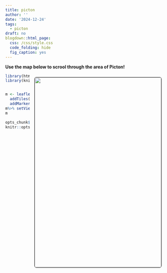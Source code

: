 ```yaml
---
title: picton
author: ''
date: '2024-12-24'
tags:
  - picton
draft: no
blogdown::html_page:
  css: /css/style.css
  code_folding: hide
  fig_caption: yes
---
```


<link rel="stylesheet" href="styles.css" />



<p><b>
Use the map below to scrool through the area of Picton!
</b></p>


<center>
<img style="float: right; margin: 10px 10px 15px 15px;border-radius: 6px;border: 1.0px solid black;" src="images/nelson.jpg" width="400" height="600"/>
</center>


```r
library(htmlwidgets)
library(knitr)


m <- leaflet() %>%
  addTiles() %>%  # Add default OpenStreetMap map tiles
  addMarkers(lng=172.636919, lat=-43.532214, popup="Christchurch")
m%>% setView(172.707324, -43.532214, zoom = 10) 
m

opts_chunk$set(comment="", fig.align="center", tidy=TRUE)
knitr::opts_chunk$set(warning = FALSE, message = FALSE)
```

